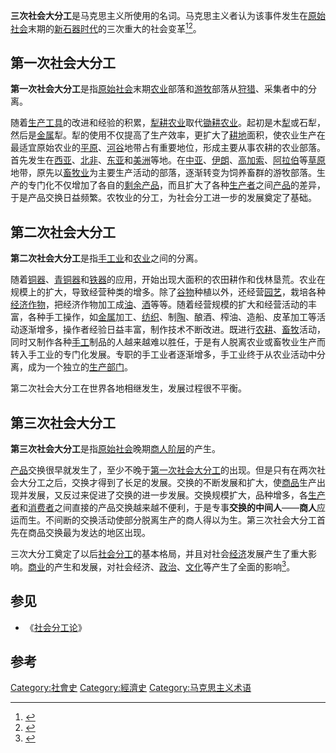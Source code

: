 '''三次社会大分工'''是马克思主义所使用的名词。马克思主义者认为该事件发生在[[原始社会|原始社会]]末期的[[新石器时代|新石器时代]]的三次重大的社会变革<ref>{{Cite book|title=社会科学大词典|last=彭克宏主编|first=|publisher=北京：中国国际广播出版社|year=1989.10|isbn=7-80035-228-5|location=|pages=341}}</ref><ref>{{Cite book|title=受益一生的百科知识 世界地理百科知识|last=李森，徐志莹，范传南编著|first=|publisher=长春：吉林人民出版社|year=2012.04|isbn=|location=|pages=7}}</ref>。

== 第一次社会大分工 ==

'''第一次社会大分工'''是指[[原始社会|原始社会]]末期[[农业|农业]]部落和[[游牧|游牧]]部落从[[狩猎|狩猎]]、采集者中的分离。

随着[[生产工具|生产工具]]的改进和经验的积累，[[犁耕农业|犁耕农业]]取代[[锄耕农业|锄耕农业]]。起初是木[[犁|犁]]或石犁，然后是[[金属|金属]]犁。犁的使用不仅提高了生产效率，更扩大了[[耕地|耕地]]面积，使农业生产在最适宜原始农业的[[平原|平原]]、[[河谷|河谷]]地带占有重要地位，形成主要从事农耕的农业部落。首先发生在[[西亚|西亚]]、[[北非|北非]]、[[东亚|东亚]]和[[美洲|美洲]]等地。在[[中亚|中亚]]、[[伊朗|伊朗]]、[[高加索|高加索]]、[[阿拉伯半岛|阿拉伯]]等[[草原|草原]]地带，原先以[[畜牧业|畜牧业]]为主要生产活动的部落，逐渐转变为饲养畜群的游牧部落。生产的专门化不仅增加了各自的[[剩余产品|剩余产品]]，而且扩大了各种[[生产者|生产者]]之间[[产品|产品]]的差异，于是产品交换日益频繁。农牧业的分工，为社会分工进一步的发展奠定了基础。

== 第二次社会大分工 ==
'''第二次社会大分工'''是指[[手工业|手工业]]和[[农业|农业]]之间的分离。

随着[[铜器|铜器]]、[[青铜器|青铜器]]和[[铁器|铁器]]的应用，开始出现大面积的农田耕作和伐林垦荒。农业在规模上的扩大，导致经营种类的增多。除了[[谷物|谷物]]种植以外，还经营[[园艺|园艺]]，栽培各种[[经济作物|经济作物]]，把经济作物加工成[[油|油]]、[[酒|酒]]等等。随着经营规模的扩大和经营活动的丰富，各种手工操作，如[[金属|金属]]加工、[[纺织|纺织]]、制[[陶瓷|陶]]、酿酒、榨油、造船、皮革加工等活动逐渐增多，操作者经验日益丰富，制作技术不断改进。既进行[[农耕|农耕]]、[[畜牧|畜牧]]活动，同时又制作各种[[手工|手工]]制品的人越来越难以胜任，于是有人脱离农业或畜牧业生产而转入手工业的专门化发展。专职的手工业者逐渐增多，手工业终于从农业活动中分离，成为一个独立的[[生产部门|生产部门]]。

第二次社会大分工在世界各地相继发生，发展过程很不平衡。

== 第三次社会大分工 ==
'''第三次社会大分工'''是指[[原始社会|原始社会]]晚期[[商人|商人]][[阶层|阶层]]的产生。

[[产品|产品]]交换很早就发生了，至少不晚于[[第一次社会大分工|第一次社会大分工]]的出现。但是只有在两次社会大分工之后，交换才得到了长足的发展。交换的不断发展和扩大，使[[商品|商品]]生产出现并发展，又反过来促进了交换的进一步发展。交换规模扩大，品种增多，各[[生产者|生产者]]和[[消费者|消费者]]之间直接的产品交换越来越不便利，于是专事'''交换的中间人'''——'''商人'''应运而生。不间断的交换活动使部分脱离生产的商人得以为生。第三次社会大分工首先在商品交换最为发达的地区出现。

三次大分工奠定了以后[[社会分工|社会分工]]的基本格局，并且对社会[[经济|经济]]发展产生了重大影响。[[商业|商业]]的产生和发展，对社会经济、[[政治|政治]]、[[文化|文化]]等产生了全面的影响<ref>{{Cite book|title=一本书读懂世界历史|last=《经典读库》编委会编著|first=|publisher=南京：江苏美术出版社|year=2015.01|isbn=978-7-5344-6049-4|location=|pages=13}}</ref>。

==参见==
* 《[[社会分工论|社会分工论]]》

==参考==
{{reflist}}
[[Category:社會史|Category:社會史]]
[[Category:經濟史|Category:經濟史]]
[[Category:马克思主义术语|Category:马克思主义术语]]